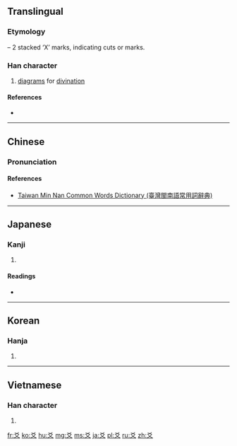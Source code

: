 ==Translingual==
{{stroke order|type=animate}}

===Etymology===
{{Han etyl}}
{{Han compound|乂|乂|ls=p}} – 2 stacked ‘X’ marks, indicating cuts or marks.

===Han character===
{{Han char|rn=89|rad=爻|as=00|sn=4|four=4040<sub>0</sub>|canj=大大 (KK)|ids=⿱㐅乂}}

# [[diagram]]s for [[divination]]{{cn}}

====References====
* {{Han ref|kx=0690.130|dkj=19737|dj=1103.110|hdz=10034.040|uh=723B|ud=29243|bh=A4F8|bd=42232}}

----

==Chinese==
{{zh-forms}}

===Pronunciation===
{{zh-pron
|m=yáo
|c=ngaau4
|h=pfs=ngâu
|mn=ngâu
|w=
|mc=y
|oc=y
|ma=|ma2=
|cat=n
}}

====References====
*[http://twblg.dict.edu.tw/holodict_new/index.html Taiwan Min Nan Common Words Dictionary (臺灣閩南語常用詞辭典)]

----

==Japanese==

===Kanji===
{{ja-kanji|grade=|rs=爻00}}

# {{defn|lang=ja|sort=爻00}}

====Readings====
* {{ja-readings|on=[[こう]] (kō)|kun=[[まじわる]] (majiwaru)}}

----

==Korean==

===Hanja===
{{ko-hanja|hangeul=효|eumhun=|rv=hyo|mr=hyo|y=hyo}}

# {{defn|lang=ko|sort=爻00}}

----

==Vietnamese==

===Han character===
{{vi-hantu|[[hào]], [[loài]]|rs=爻00}}

# {{defn|lang=vi|sort=爻00}}

[[Category:CJKV radicals| ]]

[[fr:爻]]
[[ko:爻]]
[[hu:爻]]
[[mg:爻]]
[[ms:爻]]
[[ja:爻]]
[[pl:爻]]
[[ru:爻]]
[[zh:爻]]